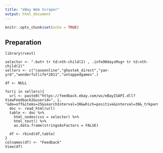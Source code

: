 ---
title: "eBay Web Scraper"
output: html_document
---

```{r setup, include=FALSE}
knitr::opts_chunk$set(echo = TRUE)
```

## Preparation

```{prep}
library(rvest)

selector <- ".bot+ tr td:nth-child(2) , .info90daysMsg+ tr td:nth-child(2)"
sellers <- c("caseonline","ghostek_direct","yan-yrd","wonderfullife*2011","untappedgames".)

df <- NULL

for(i in sellers){
  url <- paste0("https://feedback.ebay.com/ws/eBayISAPI.dll?ViewFeedback2&userid=", i, "&de=off&items=25&searchInterval=30&which=positive&interval=30&_trkparms=positive_365")  
  doc <- read_html(url)
  table <- doc %>%
    html_nodes(css = selector) %>%
    html_text() %>%
    as.data.frame(stringsAsFactors = FALSE)
  
  df <- rbind(df,table)
}
colnames(df) <- "Feedback"
View(df)
```
